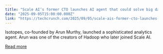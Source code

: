 ```yaml
---
title: "Scale AI’s former CTO launches AI agent that could solve big data’s biggest problem"
date: "2025-09-05T15:00:00.000Z"
link: "https://techcrunch.com/2025/09/05/scale-ais-former-cto-launches-ai-agent-that-could-solve-big-datas-biggest-problem/"
---
```


Isotopes, co-founded by Arun Murthy, launched a sophisticated analytics agent. Arun was one of the creators of Hadoop who later joined Scale AI.

[Read more](https://techcrunch.com/2025/09/05/scale-ais-former-cto-launches-ai-agent-that-could-solve-big-datas-biggest-problem/)
